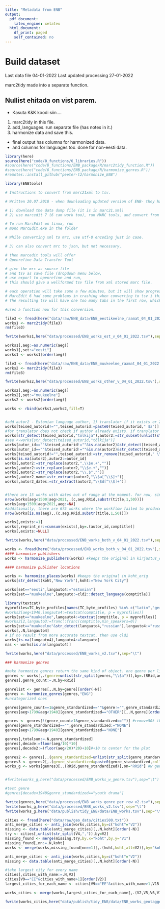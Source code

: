 ```yaml
---
title: "Metadata from ENB"
output:
  pdf_document:
    latex_engine: xelatex
  html_document:
    df_print: paged
    self_contained: no
---
```


# Build dataset

Last data file 04-01-2022
Last updated processing 27-01-2022

marc2tidy made into a separate function.


## Nullist ehitada on vist parem.

- Kasuta K&K koodi siin....

1) marc2tidy in this file.
2) add_languages. run separate file (has notes in it.)
3) harmonize data and save this.

- final output has columns for harmonized data.
- and columns for languages too. done for non-eesti data.


```r
library(here)
source(here("code/0_functions/0_libraries.R"))
#source(here("code/0_functions/ENB_package/R/marc2tidy_function.R"))
#source(here("code/0_functions/ENB_package/R/harmonize_genres.R"))
#remotes::install_github("peeter-t2/harmonize_ENB")

library(ENBtools)
```


```r
# Instructions to convert from marc21xml to tsv.

# Written 20.07.2018 - when downloading updated version of ENB- they have e.g. updated a few titles from V to W -> see example https://erb.nlib.ee/?marc=15213250, in old version had just 245 as Viletsusest viletsusse, now 245 is with W and old title is moved to 246

# 1) download the data dump file (it is in marc21.xml)
# 2) use marcedit 7 (6 can work too), run MARC tools, and convert from xml to mrc

# To run MarcEdit on linux, run 
# mono MarcEdit.exe in the folder

# While converting xml to mrc, use utf-8 encoding just in case.

# 3) can also convert mrc to json, but not necessary,

# then marcedit tools will offer
# Openrefine Data Transfer Tool

# give the mrc as source file
# and tsv as save file (dropdown menu below,
# use export to openrefine and run,
# this should give a wellformed tsv file from xml stored marc file.

# each operation will take some a few minutes, but it will show progress while doing it....
# MarcEdit 6 had some problems in crashing when converting to tsv i think, but MarcEdit 7 does this quite fine.
# The resulting tsv will have one too many tabs in the first row, which can simply be edited out in notepad++


```




```r

#uses a function now for this conversion.

file3 <- fread(here("data/raw/ENB_data/ENB_eestikeelne_raamat_04_01_2022.tsv"),select=1:4,sep="\t")
works1 <- marc2tidy(file3)
rm(file3)

fwrite(works1,here("data/processed/ENB_works_est_v_04_01_2022.tsv"),sep="\t")

works1[,aeg:=as.numeric(aeg)]
works1[,set:="eesti"]
works1 <- works1[order(aeg)]

file3 <- fread(here("data/raw/ENB_data/ENB_muukeelne_raamat_04_01_2022.tsv"),select=1:4,sep="\t")
works2 <- marc2tidy(file3)
rm(file3)

fwrite(works2,here("data/processed/ENB_works_other_v_04_01_2022.tsv"),sep="\t")

works2[,aeg:=as.numeric(aeg)]
works2[,set:="muukeelne"]
works2 <- works2[order(aeg)]

works <- rbind(works1,works2,fill=T)


#add autor2 - Estonian language author, 1) translator if it exists or 2) first editor or compiler if there is noone as main author
works[teised_autorid!="",teised_autorid:=paste0(teised_autorid," $a")]
#for translator does not check if author already exists. if translator is given, then its a translation, and we want to know about the estonian translation.
works[str_detect(teised_autorid,"tõlkija"),autor2:=str_subset(unlist(str_extract_all(teised_autorid,"\\$a.+?(?=\\$a)")),"tõlkija")[1],by=teised_autorid]
#see <-works[str_detect(teised_autorid,"tõlkija")]
works[autor_id==""&teised_autorid!=""&is.na(autor2)&str_detect(teised_autorid,"koostaja"),autor2:=str_subset(unlist(str_extract_all(teised_autorid,"\\$a.+?(?=\\$a)")),"koostaja")[1],by=teised_autorid]
works[autor_id==""&teised_autorid!=""&is.na(autor2)&str_detect(teised_autorid,"toimetaja"),autor2:=str_subset(unlist(str_extract_all(teised_autorid,"\\$a.+?(?=\\$a)")),"toimetaja")[1],by=teised_autorid]
works[teised_autorid!="",teised_autorid:=str_remove(teised_autorid," \\$a$")]
works[is.na(autor2),autor2:=autor_id]
works[,autor2:=str_replace(autor2,",\\$e.+","")]
works[,autor2:=str_replace(autor2,"\\$e.+","")]
works[,autor2:=str_replace(autor2,"\\.$","")]
works[,autor2_name:=str_extract(autor2,"\\$a[^\\$]+")]
works[,autor2_dates:=str_extract(autor2,"\\$d[^\\$]+")]


#there are 15 works with dates out of range at the moment. for now, simply change their date to NA.
nrow(works[aeg<1500|aeg>2021,.(c,aeg,RRid,substr(title,1,50))])
works[aeg<1500|aeg>2021,aeg:=NA]
#additionally, there are 675 works where the workflow failed to produce a number. ignore their dates for now too.
nrow(works[is.na(aeg),.(c,aeg,RRid,substr(title,1,50))])

works[,exists:=1]
works[,reprint_nr:=cumsum(exists),by=.(autor_id,comptitle)]
works[,exists:=NULL]

fwrite(works,here("data/processed/ENB_works_both_v_04_01_2022.tsv"),sep="\t")


```


```r

works <- fread(here("data/processed/ENB_works_both_v_04_01_2022.tsv"),sep="\t")
#### harmonize publishers
works <- harmonize_publishers(works) #keeps the original in kirjastus_orig, also creates variable for first year publisher was present

#### harmonize publisher locations

works <- harmonize_places(works) #keeps the original in koht_orig
works[str_detect(koht,"New York"),koht:="New York City"]

```


```r

works[set=="eesti",langauto4:="estonian"]
works[set=="muukeelne",langauto:=cld2::detect_language(comptitle)]

library(textcat)
myprofiles=TC_byte_profiles[names(TC_byte_profiles) %in% c("latin","german","english","estonian","swedish","russian","danish","greek-iso8859-7","latvian","polish","russian-iso8859_5","russian-koi8_r","russian-windows1251")]
#works2[aeg<1940,langauto4:=textcat(comptitle, p = myprofiles)]
works[set=="muukeelne",langauto4:=textcat(comptitle, p = myprofiles)]
#works2[2,langauto3:=franc::franc(comptitle,min_speakers=0)]
works[set=="muukeelne"&str_detect(langauto4,"russian"),langauto4:="russian"]
works[,.N,langauto4]
# if no result from more accurate textcat, then use cld2
works[is.na(langauto4),langauto4:=langauto]
nas <- works[is.na(langauto4)]

fwrite(works,here("data/processed/ENB_works_v2.tsv"),sep="\t")


```



```r
### harmonize genres

#make harmonize genres return the same kind of object. one genre per line.
genres <- works[,.(genre=unlist(str_split(genres,"\\$a"))),by=.(RRid,aeg,koht,kirjastus,autor_id,comptitle,meta_eks2,genres,set)][genres!=""&genre!=""&!is.na(genre)|genres==""|is.na(genres)][,genre:=trimws(str_replace_all(genre,"\\.",""))]
genres[,genre_count:=.N,by=RRid]

genrelist <- genres[,.N,by=genre][order(-N)]
genres <- harmonize_genres(genres,"ENG")
#uncategorized ones

genres[genre_count==1&genre_standardized==""&genre!="",genre_standardized:="OTHER"]
genres[aeg>1799&aeg<1940][genre_standardized=="OTHER"][,.N,genre][order(-N)][1:50]

genres <- genres[!(genre_count>1&genre_standardized=="")] #remove50k then
genres[genre_standardized=="",genre_standardized:="NONE"]
genres[aeg>1799&aeg<1940][genre_standardized=="NONE"]

genres[,totalsum:=.N,genre_standardized]
genres[,decade:=floor(aeg/10)*10]
genres[,decade2:=(floor(aeg/20)*20)+10]#+10 to center for the plot

genres2 <- genres[,.(genre_standardized=unlist(str_split(genre_standardized," "))),by=.(koht,kirjastus,autor_id,comptitle,meta_eks2,RRid,aeg,genres,set)]
genres3 <- genres2[,.(genre_standardized=paste0(genre_standardized,collapse=", ")),by=.(RRid,aeg,koht,kirjastus,autor_id,comptitle,meta_eks2,genres,set)]
works_g <- works[genres3[,.(RRid,genre_standardized)],on="RRid"] #w genre standardized..


#fwrite(works_g,here("data/processed/ENB_works_w_genre.tsv"),sep="\t")

#test genre
#genres[decade<1940&genre_standardized=="youth drama"]

fwrite(genres,here("data/processed/ENB_works_genre_per_row_v2.tsv"),sep="\t")
fwrite(works_g,here("data/processed/ENB_works_v2.tsv"),sep="\t")
fwrite(works_g,here("data/publish/tidy_ENB/data/ENB_works.tsv"),sep="\t")

```


```r
cities <- fread(here("data/raw/geo_data/cities500.txt"))
anti_merge_cities <- anti_join(works,cities,by=c("koht"="V2"))
missing <- data.table(anti_merge_cities)[,.N,koht][order(-N)]
try <- cities[,unlist(str_split(V4,",")),by=V2]
missing_found <- merge(missing,try,by.x="koht",by.y="V1")
missing_found[,nn:=.N,koht]
works <- merge(works,missing_found[nn==1][,.(koht,koht_alt=V2)],by="koht",all.x=T)[!is.na(koht_alt),koht:=koht_alt][,koht_alt:=NULL]

anti_merge_cities <- anti_join(works,cities,by=c("koht"="V2"))
missing <- data.table(anti_merge_cities)[,.N,koht][order(-N)]

#take largest city for every name
cities[,cities_with_name:=.N,V2]
cities[V9=="EE"&cities_with_name>1][order(V2)]
largest_cities_for_each_name <- cities[V9=="EE"&cities_with_name>1,V15:=10000*V15][order(-V15),.SD[1],V2][V9=="EE"&cities_with_name>1,V15:=V15/10000]

works_cities <- merge(works,largest_cities_for_each_name[,.(V2,V5,V6,V15,V18)],by.x="koht",by.y="V2",all.x=T)

fwrite(works_cities,here("data/publish/tidy_ENB/data/ENB_works_geotagged.tsv"),sep="\t")



```
